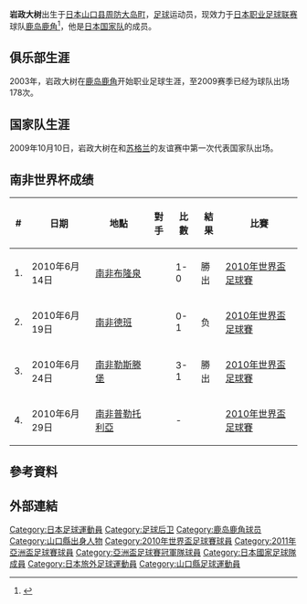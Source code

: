 {{Football player infobox| 
| playername= 岩政大树
| image    = 
| fullname = 岩政大树
| englishfullname = Daiki Iwamasa
| height      = {{height|meters=1.87}}
| dateofbirth = {{birth date and age|1982|1|30}}
| cityofbirth = [[山口县|山口县]][[周防大岛町|周防大岛町]]
| countryofbirth = {{JPN}}
| clubnumber = 3
| currentclub  = [[鹿岛鹿角|鹿岛鹿角]]
| position = [[后卫_(足球)|后卫]]
| youthyears = 2000-2003
| youthclubs = [[东京学艺大学|东京学艺大学]]
| years1 = 2004-2013
| clubs1 = [[鹿岛鹿角|鹿岛鹿角]]
| caps1  = 290
| goals1 = 35
| years2 = 2014
| clubs2 = [[BEC特羅薩薩納足球俱樂部|BEC特羅薩薩納]]
| caps2  = 37
| goals2 = 5
| years3 = 2015–
| clubs3 = [[岡山綠雉|岡山綠雉]]
| goals3 = 
| nationalyears =2009-
| nationalteam = [[日本国家足球队|日本国家足球队]]
| nationalcaps(goals) = {{0}}{{0}}8 {{0}}(0)
| pcupdate = 2015年8月30日
| ntupdate = 2015年8月30日
}}
{{世大運獎牌記錄
|項目=足球
|a1=2003
|b1=1
}}
'''岩政大树'''{{BD|1982年|1月30日||}}出生于[[日本|日本]][[山口县|山口县]][[周防大岛町|周防大岛町]]，[[足球|足球]]运动员，现效力于[[日本职业足球联赛|日本职业足球联赛]]球队[[鹿岛鹿角|鹿岛鹿角]]<ref>{{cite web |url=http://www.so-net.ne.jp/antlers/english/profile.html |title=存档副本 |accessdate=2008-04-13 |deadurl=yes |archiveurl=https://web.archive.org/web/20080104165825/http://www.so-net.ne.jp/antlers/english/profile.html |archivedate=2008-01-04 }}</ref>，他是[[日本国家足球队|日本国家队]]的成员。

==俱乐部生涯==
2003年，岩政大树在[[鹿岛鹿角|鹿岛鹿角]]开始职业足球生涯，至2009赛季已经为球队出场178次。

==国家队生涯==
2009年10月10日，岩政大树在和[[苏格兰足球代表队|苏格兰]]的友谊赛中第一次代表国家队出场。
== 南非世界杯成绩 ==
{| class="wikitable"
! # !! 日期 !! 地點 !! 對手 !! 比數 !! 結果 !! 比賽
|-
| 1. || 2010年6月14日 || [[南非|南非]][[布隆泉|布隆泉]] || {{fb|CMR}} || 1-0 || 勝出 || [[2010年世界盃足球賽|2010年世界盃足球賽]]
|-
| 2. || 2010年6月19日 || [[南非|南非]][[德班|德班]] || {{fb|NED}} || 0-1 || 负 || [[2010年世界盃足球賽|2010年世界盃足球賽]]
|-
| 3. || 2010年6月24日 || [[南非|南非]][[勒斯滕堡|勒斯滕堡]] || {{fb|DEN}} || 3-1 || 勝出 || [[2010年世界盃足球賽|2010年世界盃足球賽]]
|-
| 4. || 2010年6月29日 || [[南非|南非]][[普勒托利亞|普勒托利亞]] || {{fb|PAR}} || - ||  || [[2010年世界盃足球賽|2010年世界盃足球賽]]
|}

== 參考資料 ==
{{Reflist}}

== 外部連結 ==

{{Japan Squad 2010 FIFA World Cup}}
{{2011年亚洲杯足球赛日本参赛名单}}

[[Category:日本足球運動員|Category:日本足球運動員]]
[[Category:足球后卫|Category:足球后卫]]
[[Category:鹿岛鹿角球员|Category:鹿岛鹿角球员]]
[[Category:山口縣出身人物|Category:山口縣出身人物]]
[[Category:2010年世界盃足球賽球員|Category:2010年世界盃足球賽球員]]
[[Category:2011年亞洲盃足球賽球員|Category:2011年亞洲盃足球賽球員]]
[[Category:亞洲盃足球賽冠軍隊球員|Category:亞洲盃足球賽冠軍隊球員]]
[[Category:日本國家足球隊成員|Category:日本國家足球隊成員]]
[[Category:日本旅外足球運動員|Category:日本旅外足球運動員]]
[[Category:山口縣足球運動員|Category:山口縣足球運動員]]